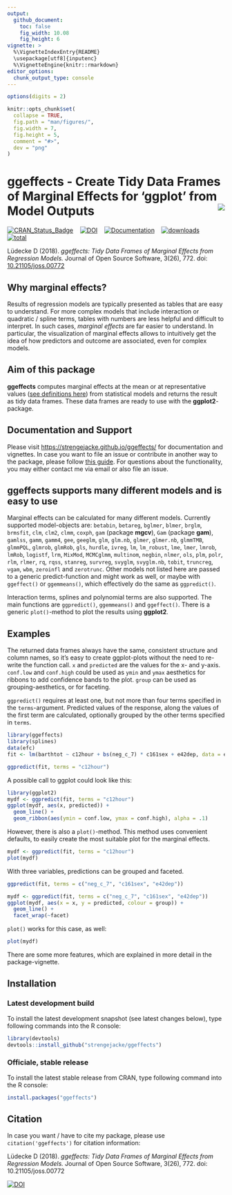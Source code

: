 ```yaml
---
output: 
  github_document:
    toc: false
    fig_width: 10.08
    fig_height: 6
vignette: >
  %\VignetteIndexEntry{README}
  \usepackage[utf8]{inputenc}
  %\VignetteEngine{knitr::rmarkdown}
editor_options: 
  chunk_output_type: console
---
```


```r
options(digits = 2)

knitr::opts_chunk$set(
  collapse = TRUE,
  fig.path = "man/figures/",
  fig.width = 7,
  fig.height = 5,
  comment = "#>", 
  dev = "png"
)
```

# ggeffects - Create Tidy Data Frames of Marginal Effects for 'ggplot' from Model Outputs <img src="man/figures/logo.png" align="right" />

[![CRAN_Status_Badge](http://www.r-pkg.org/badges/version/ggeffects)](https://cran.r-project.org/package=ggeffects) &#160;&#160; [![DOI](http://joss.theoj.org/papers/10.21105/joss.00772/status.svg)](https://doi.org/10.21105/joss.00772) &#160;&#160; [![Documentation](https://img.shields.io/badge/documentation-ggeffects-orange.svg?colorB=E91E63)](https://strengejacke.github.io/ggeffects/) &#160;&#160; [![downloads](http://cranlogs.r-pkg.org/badges/ggeffects)](http://cranlogs.r-pkg.org/) &#160;&#160; [![total](http://cranlogs.r-pkg.org/badges/grand-total/ggeffects)](http://cranlogs.r-pkg.org/)

Lüdecke D (2018). _ggeffects: Tidy Data Frames of Marginal Effects from Regression Models._ Journal of Open Source Software, 3(26), 772. doi: [10.21105/joss.00772](https://doi.org/10.21105/joss.00772)

## Why marginal effects?

Results of regression models are typically presented as tables that are easy to understand. For more complex models that include interaction or quadratic / spline terms, tables with numbers are less helpful and difficult to interpret. In such cases, _marginal effects_ are far easier to understand. In particular, the visualization of marginal effects allows to intuitively get the idea of how predictors and outcome are associated, even for complex models. 

## Aim of this package

**ggeffects** computes marginal effects at the mean or at representative values ([see definitions here](https://stats.stackexchange.com/tags/marginal-effect/info)) from statistical models and returns the result as tidy data frames. These data frames are ready to use with the **ggplot2**-package.

## Documentation and Support

Please visit [https://strengejacke.github.io/ggeffects/](https://strengejacke.github.io/ggeffects/) for documentation and vignettes. In case you want to file an issue or contribute in another way to the package, please follow [this guide](https://github.com/strengejacke/ggeffects/blob/master/.github/CONTRIBUTING.md). For questions about the functionality, you may either contact me via email or also file an issue.

## ggeffects supports many different models and is easy to use

Marginal effects can be calculated for many different models. Currently supported model-objects are: `betabin`, `betareg`, `bglmer`, `blmer`, `brglm`, `brmsfit`, `clm`, `clm2`, `clmm`, `coxph`, `gam` (package **mgcv**), `Gam` (package **gam**), `gamlss`, `gamm`, `gamm4`, `gee`, `geeglm`, `glm`, `glm.nb`, `glmer`, `glmer.nb`, `glmmTMB`, `glmmPQL`, `glmrob`, `glmRob`, `gls`, `hurdle`, `ivreg`, `lm`, `lm_robust`, `lme`, `lmer`, `lmrob`, `lmRob`, `logistf`, `lrm`, `MixMod`, `MCMCglmm`, `multinom`, `negbin`, `nlmer`, `ols`, `plm`, `polr`, `rlm`, `rlmer`, `rq`, `rqss`, `stanreg`, `survreg`, `svyglm`, `svyglm.nb`, `tobit`, `truncreg`, `vgam`, `wbm`, `zeroinfl` and `zerotrunc`. Other models not listed here are passed to a generic predict-function and might work as well, or maybe with `ggeffect()` or `ggemmeans()`, which effectively do the same as `ggpredict()`.

Interaction terms, splines and polynomial terms are also supported. The main functions are `ggpredict()`, `ggemmeans()` and `ggeffect()`. There is a generic `plot()`-method to plot the results using **ggplot2**.

## Examples

The returned data frames always have the same, consistent structure and column names, so it's easy to create ggplot-plots without the need to re-write the function call. `x` and `predicted` are the values for the x- and y-axis. `conf.low` and `conf.high` could be used as `ymin` and `ymax` aesthetics for ribbons to add confidence bands to the plot. `group` can be used as grouping-aesthetics, or for faceting.

`ggpredict()` requires at least one, but not more than four terms specified in the `terms`-argument. Predicted values of the response, along the values of the first term are calculated, optionally grouped by the other terms specified in `terms`.

```r
library(ggeffects)
library(splines)
data(efc)
fit <- lm(barthtot ~ c12hour + bs(neg_c_7) * c161sex + e42dep, data = efc)

ggpredict(fit, terms = "c12hour")
```

A possible call to ggplot could look like this:

```r
library(ggplot2)
mydf <- ggpredict(fit, terms = "c12hour")
ggplot(mydf, aes(x, predicted)) +
  geom_line() +
  geom_ribbon(aes(ymin = conf.low, ymax = conf.high), alpha = .1)
```

However, there is also a `plot()`-method. This method uses convenient defaults, to easily create the most suitable plot for the marginal effects.

```r
mydf <- ggpredict(fit, terms = "c12hour")
plot(mydf)
```


With three variables, predictions can be grouped and faceted.

```r
ggpredict(fit, terms = c("neg_c_7", "c161sex", "e42dep"))

mydf <- ggpredict(fit, terms = c("neg_c_7", "c161sex", "e42dep"))
ggplot(mydf, aes(x = x, y = predicted, colour = group)) +
  geom_line() +
  facet_wrap(~facet)
```

`plot()` works for this case, as well:

```r
plot(mydf)
```

There are some more features, which are explained in more detail in the package-vignette.

## Installation

### Latest development build

To install the latest development snapshot (see latest changes below), type following commands into the R console:

```r
library(devtools)
devtools::install_github("strengejacke/ggeffects")
```

### Officiale, stable release

To install the latest stable release from CRAN, type following command into the R console:

```r
install.packages("ggeffects")
```

## Citation

In case you want / have to cite my package, please use `citation('ggeffects')` for citation information:

Lüdecke D (2018). _ggeffects: Tidy Data Frames of Marginal Effects from Regression Models._ Journal of Open Source Software, 3(26), 772. doi: 10.21105/joss.00772

[![DOI](http://joss.theoj.org/papers/10.21105/joss.00772/status.svg)](https://doi.org/10.21105/joss.00772)
